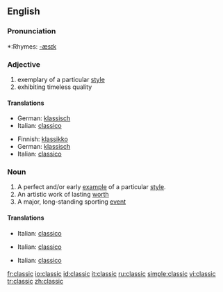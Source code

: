 ==English==

===Pronunciation===
*:Rhymes: [[Rhymes:English:-æsɪk|-æsɪk]]

===Adjective===
{{en-adj-more}}

# exemplary of a particular [[style]]
# exhibiting timeless quality

====Translations====
{{trans-top|exemplary of a particular style}}
*German: [[klassisch]]
*Italian: [[classico]]
{{trans-mid}}
{{trans-bottom}}

{{trans-top|exhibiting timeless quality}}
*Finnish: [[klassikko]]
*German: [[klassisch]]
*Italian: [[classico]]
{{trans-mid}}
{{trans-bottom}}

===Noun===
{{en-noun}}

# A perfect and/or early [[example]] of a particular [[style]].
# An artistic work of lasting [[worth]]
# A major, long-standing sporting [[event]]

====Translations====
{{trans-top|example}}
*Italian: [[classico]] {{m}}
{{trans-mid}}
{{trans-bottom}}

{{trans-top|lasting work}}
*Italian: [[classico]] {{m}}
{{trans-mid}}
{{trans-bottom}}

{{trans-top|event}}
*Italian: [[classico]] {{m}}
{{trans-mid}}
{{trans-bottom}}

[[fr:classic]]
[[io:classic]]
[[id:classic]]
[[it:classic]]
[[ru:classic]]
[[simple:classic]]
[[vi:classic]]
[[tr:classic]]
[[zh:classic]]
